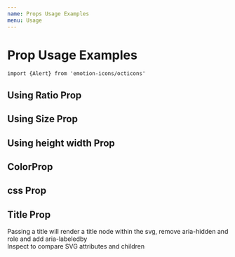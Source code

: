 ```yaml
---
name: Props Usage Examples
menu: Usage
---
```


# Prop Usage Examples

```
import {Alert} from 'emotion-icons/octicons'
``` 

## Using Ratio Prop
<Playground>
  <Alert ratio={4}/>
<Alert ratio={3}/>
<Alert ratio={2}/>
<Alert />
</Playground>

## Using Size Prop
<Playground>
  <Alert size='64px'/>
<Alert size='48px'/>
<Alert size='32px'/>
<Alert />

</Playground>

## Using height width Prop
<Playground>
  <Alert height='64px' width='64px'/>
<Alert height='48px' width='48px'/>
<Alert height='32px' width='32px'/>
<Alert />
</Playground>

## ColorProp
<Playground>
  <Alert ratio={4} color='#922B21'/>
  <Alert ratio={4} color='#2980B9'/>
   <Alert ratio={4} color='#1ABC9C'/>
    <Alert ratio={4} color='#F39C12'/>

</Playground>

## css Prop
<Playground>
  <Alert css={{height:'4em', width:'4em',color:'#922B21'}}/>
   <Alert css={{height:'4em', width:'4em',color:'#2980B9'}}/>
    <Alert css={{height:'4em', width:'4em',color:'#1ABC9C'}}/>
    <Alert css={{height:'4em', width:'4em',color:'#F39C12'}}/>
</Playground>


## Title Prop
Passing a title will render a title node within the svg, remove aria-hidden and role and add aria-labeledby  
<Playground>
     Inspect to compare SVG attributes and children
  <Alert color='#1ABC9C' ratio={4} title='AlertTitle'/>
  <Alert color='#922B21' ratio={4}/>
</Playground>

